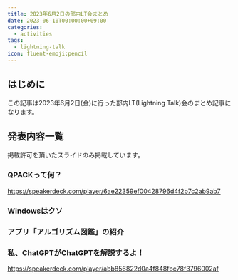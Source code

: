 ```yaml
---
title: 2023年6月2日の部内LT会まとめ
date: 2023-06-10T00:00:00+09:00
categories:
  - activities
tags:
  - lightning-talk
icon: fluent-emoji:pencil
---
```


## はじめに

この記事は2023年6月2日(金)に行った部内LT(Lightning Talk)会のまとめ記事になります。

## 発表内容一覧

掲載許可を頂いたスライドのみ掲載しています。

### QPACKって何？

https://speakerdeck.com/player/6ae22359ef00428796d4f2b7c2ab9ab7

### Windowsはクソ

### アプリ「アルゴリズム図鑑」の紹介

### 私、ChatGPTがChatGPTを解説するよ！

https://speakerdeck.com/player/abb856822d0a4f848fbc78f3796002af
